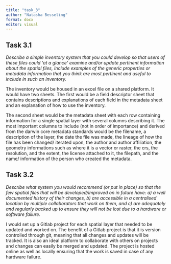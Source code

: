 ```yaml
---
title: "task_3"
author: "Natasha Besseling"
format: docx
editor: visual
---
```


## Task 3.1

*Describe a simple inventory system that you could develop so that users of these files could \'at a glance\' examine and/or update pertinent information about the spatial files, Include examples of the generic properties or metadata information that you think are most pertinent and useful to include in such an inventory.*

The inventory would be housed in an excel file on a shared platform. It would have two sheets. The first would be a field descriptor sheet that contains descriptions and explanations of each field in the metadata sheet and an explanation of how to use the inventory.

The second sheet would be the metadata sheet with each row containing information for a single spatial layer with several columns describing it. The most important columns to include (not in order of importance) and derived from the darwin core metadata standards would be the filename, a description of the layer, the date the file was made, the lineage of how the file has been changed/ iterated upon, the author and author affiliation, the geometry informations such as where it is a vector or raster, the crs, the resolution, and the extent, the license attached to it, the filepath, and the name/ information of the person who created the metadata.

## Task 3.2

*Describe what system you would recommend (or put
in place) so that the few spatial files that will be developed/improved on in
future have: a) a well documented history of their changes, b) are accessible
in a centralised location by multiple collaborators that work on them, and c)
are adequately and regularly backed up to ensure they will not be lost due to a
hardware or software failure.*

I would set up a Gitlab project for each spatial layer that needed to be updated and worked on. The benefit of a Gitlab project is that it is version controlled through git, meaning that all changes and updates will be tracked. It is also an ideal platform to collaborate with others on projects and changes can easily be merged and updated. The project is hosted online as well as locally ensuring that the work is saved in case of any hardware failure.
